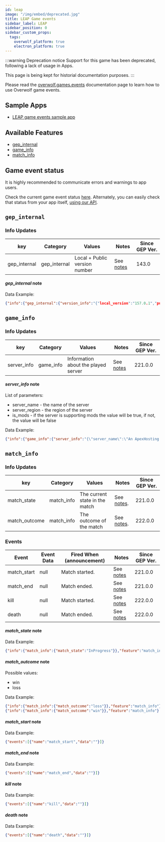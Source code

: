 ```yaml
---
id: leap
image: "/img/embed/deprecated.jpg"
title: LEAP Game events
sidebar_label: LEAP
sidebar_position: 0
sidebar_custom_props:
  tags:
    overwolf_platform: true
    electron_platform: true
---
```



<!-- GENERATED USING /scripts/generate.js -->

<head>
  <meta name="keywords" content="API for LEAP, LEAP API, SDK for LEAP, LEAP SDK"/>
</head>

:::warning Deprecation notice
Support for this game has been deprecated, following a lack of usage in Apps.

This page is being kept for historial documentation purposes.
:::


Please read the [overwolf.games.events](/api/live-game-data) documentation page to learn how to use Overwolf game events.

## Sample Apps
* [LEAP game events sample app](https://github.com/overwolf/events-sample-app)



## Available Features

* [gep_internal](#gep_internal)
* [game_info](#game_info)
* [match_info](#match_info)

## Game event status

It is highly recommended to communicate errors and warnings to app users. 

Check the current game event status [here](/status/). Alternately, you can easily check that status from your app itself, [using our API](/topics/using-events/how-to-check-events-status-from-app).

## `gep_internal`

### Info Updates

key          | Category    | Values                    | Notes                 | Since GEP Ver. |
------------ | ------------| ------------------------- | --------------------- | ------------- | 
gep_internal | gep_internal| Local + Public version number|See [notes](#gep_internal-note)|   143.0       |

#### *gep_internal* note

Data Example:

```json
{"info":{"gep_internal":{"version_info":"{"local_version":"157.0.1","public_version":"157.0.1","is_updated":true}"}},"feature":"gep_internal"}
```

## `game_info`

### Info Updates

key          | Category    | Values                    | Notes                 | Since GEP Ver. |
------------ | ------------| ------------------------- | --------------------- | ------------- | 
server_info | game_info | Information about the played server  |  See [notes](#server_info-note)  |  221.0.0 |

#### *server_info* note

List of parameters:
* server_name - the name of the server
* server_region - the region of the server
* is_mods - if the server is supporting mods the value will be true, if not, the value will be false

Data Example:
```json
{"info":{"game_info":{"server_info":"{\"server_name\":\"An ApexHosting Leap Server\",\"server_region\":\"useast\",\"is_mods\":false}"}},"feature":"game_info"}
```

## `match_info`

### Info Updates

key             | Category   | Values                     | Notes                           | Since GEP Ver.        |
--------------- | -----------| ---------------------------|---------------------------------| ------------- |
match_state | match_info | The current state in the match  |  See [notes](#match_state-note).  |   221.0.0             |
match_outcome | match_info | The outcome of the match  |  See [notes](#match_outcome-note).  |   222.0.0             |

### Events

Event  | Event Data        | Fired When (announcement)           | Notes      | Since GEP Ver. |
-------| ------------------| -------------------------------------| ---------- | --------------|
match_start | null      | Match started. |See [notes](#match_start-note)|    221.0.0      |
match_end   | null      | Match ended.   |See [notes](#match_end-note)|    221.0.0      |
kill | null      | Match started. |See [notes](#kill-note)|    222.0.0      |
death   | null      | Match ended.   |See [notes](#death-note)|    222.0.0      |

#### *match_state* note

Data Example:

```json
{"info":{"match_info":{"match_state":"InProgress"}},"feature":"match_info"}
```
#### *match_outcome* note

Possible values: 

* win
* loss

Data Example:

```json
{"info":{"match_info":{"match_outcome":"loss"}},"feature":"match_info"}
{"info":{"match_info":{"match_outcome":"win"}},"feature":"match_info"}
```

#### *match_start* note

Data Example:

```json
{"events":[{"name":"match_start","data":""}]}
```

#### *match_end* note

Data Example:

```json
{"events":[{"name":"match_end","data":""}]}
```
#### *kill* note

Data Example:

```json
{"events":[{"name":"kill","data":""}]}
```

#### *death* note

Data Example:

```json
{"events":[{"name":"death","data":""}]}
```

